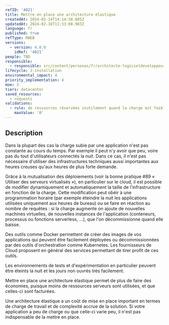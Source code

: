 ```yaml
---
refID: '4021'
title: Mettre en place une architecture élastique
createdAt: 2024-02-14T14:14:38.885Z
updatedAt: 2024-02-16T11:33:08.983Z
language: fr
published: true
refType: RWEB
versions:
  - version: 4.0.0
    idRef: '4021'
people: TBD
responsible:
  - responsible: src/content/personas/fr/architecte-logicieldeveloppeur.mdx
lifecycle: 2-installation
environmental_impact: 4
priority_implementation: 4
moe: 3
tiers: datacenter
saved_resources:
  - requests
validations:
  - rule: de ressources réservées inutilement quand la charge est faible
    maxValue: '0'
---
```


## Description

Dans la plupart des cas la charge subie par une application n'est pas constante au cours du temps. Par exemple il peut
n'y avoir que peu, voire pas du tout d'utilisateurs connectés la nuit. Dans ce cas, il n'est pas nécessaire d'utiliser
des infrastructures techniques aussi importantes aux heures creuses qu'aux heures de plus forte demande.

Grâce à la mutualisation des déploiements (voir la bonne pratique #89 « Utiliser des serveurs virtualisés »),
en particulier sur le cloud, il est possible de modifier dynamiquement et automatiquement
la taille de l'infrastructure en fonction de la charge. Cette modification peut obéir à une programmation horaire (par
exemple éteindre la nuit les applications utilisées uniquement aux heures de bureau) ou se faire en réaction au nombre
de requêtes : si la charge augmente on ajoute de nouvelles machines virtuelles, de nouvelles instances de l'application
(conteneurs, processus ou fonctions serverless, ...), que l'on décommissionne quand elle baisse.

Des outils comme Docker permettent de créer des images de vos applications qui peuvent être facilement déployées ou
décommissionnées par des outils d'orchestration comme Kubernetes. Les fournisseurs de Cloud proposent en général des
services permettant de tirer profit de ces outils.

Les environnements de tests et d'expérimentation en particulier peuvent être éteints la nuit et les jours non ouvrés très facilement.

Mettre en place une architecture élastique permet de plus de faire des économies, puisque moins de ressources serveurs
sont utilisées, et que celles-ci sont facturées.

Une architecture élastique a un coût de mise en place important en termes de charge de travail et de complexité accrue de
la solution. Si votre application a peu de charge ou que celle-ci varie peu, il n'est pas indispensable de la mettre en place.
